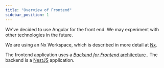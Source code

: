 ```yaml
---
title: "Overview of Frontend"
sidebar_position: 1
---
```


We've decided to use Angular for the front end. We may experiment with other technologies in the future.

We are using an Nx Workspace, which is described in more detail at [Nx](nx).

The frontend application uses a [ _Backend for Frontend_ architecture ](https://samnewman.io/patterns/architectural/bff/). The backend is a [NestJS](https://nestjs.com/) application.
